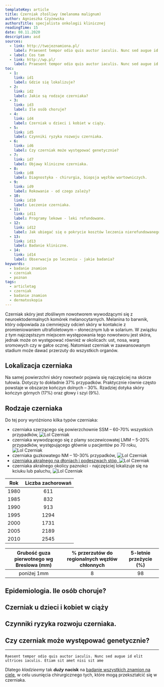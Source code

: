 ```yaml
---
templateKey: article
title: Czerniak złośliwy (melanoma malignum)
author: Agnieszka Czyżewska
authorsTitle: specjalista onkologii klinicznej
readingTime: 15
date: 08.11.2020
description: asd
sources: 
  - link: http://twojeznamiona.pl/
    label: Praesent tempor odio quis auctor iaculis. Nunc sed augue id elit ultrices
  - label: Cos tam
  - link: http://wp.pl/
    label: Praesent tempor odio quis auctor iaculis. Nunc sed augue id elit ultrices
toc:
  - 1:
    link: id1
    label: Gdzie się lokalizuje?
  - 2:
    link: id2
    label: Jakie są rodzaje czerniaka?
  - 3:
    link: id3
    label: Ile osób choruje?
  - 4:
    link: id4
    label: Czerniak u dzieci i kobiet w ciąży.
  - 5:
    link: id5
    label: Czynniki ryzyka rozwoju czerniaka.
  - 6:
    link: id6
    label: Czy czerniak może występować genetycznie?
  - 7:
    link: id7
    label: Objawy kliniczne czerniaka.
  - 8:
    link: id8
    label: Diagnostyka - chirurgia, biopsja węzłów wartowniczych.
  - 9:
    link: id9
    label: Rokowanie - od czego zależy?
  - 10:
    link: id10
    label: Leczenie czerniaka.
  - 11:
    link: id11
    label: Programy lekowe - leki refundowane.
  - 12:
    link: id12
    label: Jak ubiegać się o pokrycie kosztów leczenia nierefundowanego?
  - 13:
    link: id13
    label: Badanie kliniczne.
  - 14:
    link: id14
    label: Obserwacja po leczeniu - jakie badania?
keywords:
  - badanie znamion
  - czerniak
  - poznan
tags:
  - articletag
  - czerniak
  - badanie znamion
  - dermatoskopia
---
```


Czerniak skóry jest złośliwym nowotworem wywodzącymi się z neuroektodermalnych komórek melanocytarnych. Melanina to barwnik, który odpowiada za ciemniejszy odcień skóry w kontakcie z promieniowaniem ultrafioletowym – słonecznym lub w solarium. W związku z tym najczęstszym miejscem występowania tego nowotworu jest skóra, jednak może on występować również w okolicach: ust, nosa, warg sromowych czy w gałce ocznej. Natomiast czerniak w zaawansowanym stadium może dawać przerzuty do wszystkich organów.

<span id="id1" />

## Lokalizacja czerniaka

Na samej powierzchni skóry nowotwór pojawia się najczęściej na skórze tułowia. Dotyczy to dokładnie 37% przypadków. Praktycznie równie często powstaje w obszarze kończyn dolnych – 30%. Rzadziej dotyka skóry kończyn górnych (17%) oraz głowy i szyi (9%).

<span id="id2" />

## Rodzaje czerniaka

Do tej pory wyróżniono kilka typów czerniaka:
* czerniaka szerzącego się powierzchownie SSM – 60-70% wszystkich przypadków,
![Lol Czerniak](img/czerniak43.jpg)
* czerniaka wywodzącego się z plamy soczewicowatej LMM – 5-20% przypadków, występującego głównie u pacjentów po 70 roku,
![Lol Czerniak](img/czerniak43.jpg)
* czerniaka guzkowatego NM – 10-30% przypadków,
![Lol Czerniak](img/czerniak43.jpg)
* [czerniaka akralnego na dłoniach i podeszwach stóp, ](/czerniak/rodzaje-czerniaka/czerniak-na-dloniach-i-podeszwach-stop "Czerniak akralny na dłoniach i podeszwach stóp")
![Lol Czerniak](img/czerniak43.jpg)
* czerniaka akralnego okolicy paznokci - najczęściej lokalizuje się na kciuku lub paluchu,
![Lol Czerniak](img/czerniak43.jpg)



<More link="/costam/costam" text="Jak wyglądają różne rodzaje czerniaka - zdjęcia" cta="Sprawdź" />

						
						


|     Rok     | Liczba zachorowań  |
|:-----------:|:------------------:|
|      1980   |       611          | 
|      1985   |       832          | 
|      1990   |       913          | 
|      1995   |       1294         | 
|      2000   |       1731         | 
|      2005   |       2189         | 
|      2010   |       2545         | 


|     Grubość guza pierwotnego wg Breslowa (mm)     | % przerzutów do regionalnych węzłów chłonnych  | 5-letnie przeżycie (%) |
|:-----------:|:------------------:|:------------------:|
|poniżej 1mm |	8 |	98|

<span id="id3" />

## Epidemiologia. Ile osób choruje?

<span id="id4" />

## Czerniak u dzieci i kobiet w ciąży

<span id="id5" />

## Czynniki ryzyka rozwoju czerniaka.

<span id="id6" />

## Czy czerniak może występować genetycznie?





---



`Raesent tempor odio quis auctor iaculis. Nunc sed augue id elit ultrices iaculis. Etiam sit amet nisi sit ame`

Dlatego _kladzieemy_ tak ***duży*** **nacisk** na [badanie wszystkich znamion na ciele](https://twojeznamiona.pl/badanie-znamion "Badanie Znamion"), w celu usunięcia chirurgicznego tych, które mogą przekształcić się w czerniaka.

